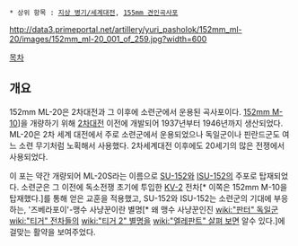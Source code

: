  * 상위 항목 : [[지상 병기/세계대전]], [[155mm 견인곡사포]]

http://data3.primeportal.net/artillery/yuri_pasholok/152mm_ml-20/images/152mm_ml-20_001_of_259.jpg?width=600

[[목차]]
== 개요 ==
152mm ML-20은 2차대전과 그 이후에 소련군에서 운용된 곡사포이다. [[152mm M-10]]]을 개량하기 위해 [[2차대전]] 이전에 개발되어 1937년부터 1946년까지 생산되었다. ML-20은 2차 세계 대전에서 주로 소련군에서 운용되었으나 독일군이나 핀란드군도 여느 소련 무기처럼 노획해서 사용했다. 2차세계대전 이후에도 20세기의 많은 전쟁에서 사용되었다.

이 포는 약간 개량되어 ML-20S라는 이름으로 [[SU-152]]와 [[ISU-152]]의 주포로 탑재되었다. 소련군은 그 이전에 독소전쟁 초기에 투입한 [[KV-2]] 전차[* 이쪽은 152mm M-10을 탑재했다.]를 통해 얻은 교훈을 적용했고, SU-152와 ISU-152는 소련군의 기대에 부응하는, '즈베라포이'-맹수 사냥꾼이란 별명[* 왜 맹수 사냥꾼인진 [[wiki:"판터" 독일군]] [[wiki:"티거" 전차들의]] [[wiki:"티거 2" 별명을]] [[wiki:"엘레판트" 살펴 보면]] 알수 있다.]에 걸맞는 활약을 보여주었다.
